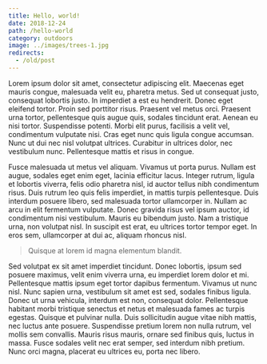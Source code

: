 ```yaml
---
title: Hello, world!
date: 2018-12-24
path: /hello-world
category: outdoors
image: ../images/trees-1.jpg
redirects:
  - /old/post
---
```


Lorem ipsum dolor sit amet, consectetur adipiscing elit. Maecenas eget mauris congue,
malesuada velit eu, pharetra metus. Sed ut consequat justo, consequat lobortis justo.
In imperdiet a est eu hendrerit. Donec eget eleifend tortor. Proin sed porttitor risus.
Praesent vel metus orci. Praesent urna tortor, pellentesque quis augue quis, sodales
tincidunt erat. Aenean eu nisi tortor. Suspendisse potenti. Morbi elit purus, facilisis
a velit vel, condimentum vulputate nisi. Cras eget nunc quis ligula congue accumsan.
Nunc ut dui nec nisl volutpat ultrices. Curabitur in ultrices dolor, nec vestibulum nunc.
Pellentesque mattis et risus in congue.

Fusce malesuada ut metus vel aliquam. Vivamus ut porta purus. Nullam est augue, sodales
eget enim eget, lacinia efficitur lacus. Integer rutrum, ligula et lobortis viverra, felis
odio pharetra nisl, id auctor tellus nibh condimentum risus. Duis rutrum leo quis felis
imperdiet, in mattis turpis pellentesque. Duis interdum posuere libero, sed malesuada tortor
ullamcorper in. Nullam ac arcu in elit fermentum vulputate. Donec gravida risus vel ipsum
auctor, id condimentum nisi vestibulum. Mauris eu bibendum justo. Nam a tristique urna,
non volutpat nisl. In suscipit est erat, eu ultrices tortor tempor eget. In eros sem,
ullamcorper at dui ac, aliquam rhoncus nisl.

> Quisque at lorem id magna elementum blandit.

Sed volutpat ex sit amet imperdiet tincidunt. Donec lobortis, ipsum sed posuere maximus,
velit enim viverra urna, eu imperdiet lorem dolor et mi. Pellentesque mattis ipsum eget
tortor dapibus fermentum. Vivamus ut nunc nisl. Nunc sapien urna, vestibulum sit amet est
sed, sodales finibus ligula. Donec ut urna vehicula, interdum est non, consequat dolor.
Pellentesque habitant morbi tristique senectus et netus et malesuada fames ac turpis egestas.
Quisque et pulvinar nulla. Duis sollicitudin augue vitae nibh mattis, nec luctus ante posuere.
Suspendisse pretium lorem non nulla rutrum, vel mollis sem convallis. Mauris risus mauris,
ornare sed finibus quis, luctus in massa. Fusce sodales velit nec erat semper, sed interdum
nibh pretium. Nunc orci magna, placerat eu ultrices eu, porta nec libero.
